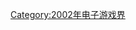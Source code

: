 {{Year by category
| m = 2
| c = 0
| d = 0
| y = 2
| cat = 首发的电子游戏系列
| in = 电子游戏界
| parent = 各年首发的电子游戏系列
| subcat = 2002年面世
| sortkey = Video game
}}

[[Category:2002年电子游戏界|Category:2002年电子游戏界]]